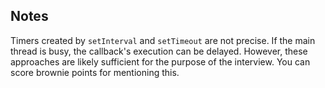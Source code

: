 ## Notes

Timers created by `setInterval` and `setTimeout` are not precise. If the main thread is busy, the callback's execution can be delayed. However, these approaches are likely sufficient for the purpose of the interview. You can score brownie points for mentioning this.
